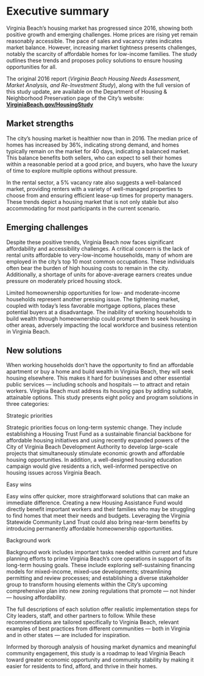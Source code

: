# Executive summary {.unnumbered}

Virginia Beach’s housing market has progressed since 2016, showing both positive growth and emerging challenges. Home prices are rising yet remain reasonably accessible. The pace of sales and vacancy rates indicates market balance. However, increasing market tightness presents challenges, notably the scarcity of affordable homes for low-income families. The study outlines these trends and proposes policy solutions to ensure housing opportunities for all.

::: callout-note
The original 2016 report (*Virginia Beach Housing Needs Assessment, Market Analysis, and Re-Investment Study*), along with the full version of this study update, are available on the Department of Housing & Neighborhood Preservation page of the City’s website: [**VirginiaBeach.gov/HousingStudy**](https://www.VirginiaBeach.gov/HousingStudy)
:::

## Market strengths

The city’s housing market is healthier now than in 2016. The median price of homes has increased by 36%, indicating strong demand, and homes typically remain on the market for 40 days, indicating a balanced market. This balance benefits both sellers, who can expect to sell their homes within a reasonable period at a good price, and buyers, who have the luxury of time to explore multiple options without pressure.

In the rental sector, a 5% vacancy rate also suggests a well-balanced market, providing renters with a variety of well-managed properties to choose from and ensuring efficient lease-up times for property managers. These trends depict a housing market that is not only stable but also accommodating for most participants in the current scenario.

## Emerging challenges

Despite these positive trends, Virginia Beach now faces significant affordability and accessibility challenges. A critical concern is the lack of rental units affordable to very-low-income households, many of whom are employed in the city’s top 10 most common occupations. These individuals often bear the burden of high housing costs to remain in the city. Additionally, a shortage of units for above-average earners creates undue pressure on moderately priced housing stock.

Limited homeownership opportunities for low- and moderate-income households represent another pressing issue. The tightening market, coupled with today’s less favorable mortgage options, places these potential buyers at a disadvantage. The inability of working households to build wealth through homeownership could prompt them to seek housing in other areas, adversely impacting the local workforce and business retention in Virginia Beach.

## New solutions

When working households don’t have the opportunity to find an affordable apartment or buy a home and build wealth in Virginia Beach, they will seek housing elsewhere. This makes it hard for businesses and other essential public services --- including schools and hospitals --- to attract and retain workers. Virginia Beach must address its housing gaps by adding suitable, attainable options. This study presents eight policy and program solutions in three categories:

[Strategic priorities]{.hfv-grass-bold}

Strategic priorities focus on long-term systemic change. They include establishing a Housing Trust Fund as a sustainable financial backbone for affordable housing initiatives and using recently expanded powers of the City of Virginia Beach Development Authority to develop large-scale projects that simultaneously stimulate economic growth and affordable housing opportunities. In addition, a well-designed housing education campaign would give residents a rich, well-informed perspective on housing issues across Virginia Beach.

[Easy wins]{.hfv-shadow-bold}

Easy wins offer quicker, more straightforward solutions that can make an immediate difference. Creating a new Housing Assistance Fund would directly benefit important workers and their families who may be struggling to find homes that meet their needs and budgets. Leveraging the Virginia Statewide Community Land Trust could also bring near-term benefits by introducing permanently affordable homeownership opportunities.

[Background work]{.hfv-desert-bold}

Background work includes important tasks needed within current and future planning efforts to prime Virginia Beach’s core operations in support of its long-term housing goals. These include exploring self-sustaining financing models for mixed-income, mixed-use developments; streamlining permitting and review processes; and establishing a diverse stakeholder group to transform housing elements within the City’s upcoming comprehensive plan into new zoning regulations that promote --- not hinder --- housing affordability.

The full descriptions of each solution offer realistic implementation steps for City leaders, staff, and other partners to follow. While these recommendations are tailored specifically to Virginia Beach, relevant examples of best practices from different communities --- both in Virginia and in other states --- are included for inspiration.

Informed by thorough analysis of housing market dynamics and meaningful community engagement, this study is a roadmap to lead Virginia Beach toward greater economic opportunity and community stability by making it easier for residents to find, afford, and thrive in their homes.

<!-- {{< pagebreak >}} -->
